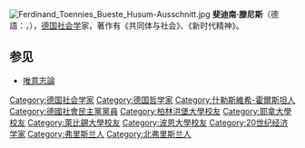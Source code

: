 [[Image:Ferdinand_Toennies_Bueste_Husum-Ausschnitt.jpg|thumb]]
'''斐迪南·滕尼斯'''（德語：{{lang|de|Ferdinand Tönnies}}，{{bd|1855年|7月26日|1936年|4月9日}}），[[德国|德国]][[社会学|社会学]]家，著作有《共同体与社会》、《新时代精神》。

==参见==
*[[唯意志論|唯意志論]]

{{Germany-academic-bio-stub}}
{{主要社会学家}}
{{Authority control}}
{{DEFAULTSORT:Tonnies, Ferdinand}}
[[Category:德国社会学家|Category:德国社会学家]]
[[Category:德国哲学家|Category:德国哲学家]]
[[Category:什勒斯維希-霍爾斯坦人|Category:什勒斯維希-霍爾斯坦人]]
[[Category:德國社會民主黨黨員|Category:德國社會民主黨黨員]]
[[Category:柏林洪堡大學校友|Category:柏林洪堡大學校友]]
[[Category:耶拿大學校友|Category:耶拿大學校友]]
[[Category:萊比錫大學校友|Category:萊比錫大學校友]]
[[Category:波恩大學校友|Category:波恩大學校友]]
[[Category:20世纪经济学家|Category:20世纪经济学家]]
[[Category:弗里斯兰人|Category:弗里斯兰人]]
[[Category:北弗里斯兰人|Category:北弗里斯兰人]]
